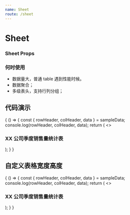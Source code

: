 ```yaml
---
name: Sheet
route: /sheet
---
```



# Sheet
### Sheet Props
<Props of={Sheet} />

### 何时使用
* 数据量大，普通 table 遇到性能时候。
* 数据聚合；
* 多级表头，支持行列分组；

## 代码演示

<Playground>
  {
    () => {
      const { rowHeader, colHeader, data } = sampleData;
      console.log(rowHeader, colHeader, data);
      return (
        <>
          <h3 className="text-center">XX 公司季度销售量统计表</h3>
          <Sheet
            rowHeader={rowHeader}
            colHeader={colHeader}
            data={data}
            cellWidth={120}
            cellHeight={50}
          />
        </>
      );
    }
  }
</Playground>

## 自定义表格宽度高度

<Playground>
  {
    () => {
      const { rowHeader, colHeader, data } = sampleData;
      console.log(rowHeader, colHeader, data);
      return (
        <>
          <h3 className="text-center">XX 公司季度销售量统计表</h3>
          <Sheet
            rowHeader={rowHeader}
            colHeader={colHeader}
            data={data}
            cellWidth={120}
            cellHeight={44}
          />
        </>
      );
    }
  }
</Playground>